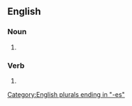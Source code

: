 ==English==

===Noun===
{{head|en|noun form}}

# {{plural of|en|bypass}}

===Verb===
{{head|en|verb form}}

# {{en-third-person singular of|bypass}}

[[Category:English plurals ending in "-es"]]